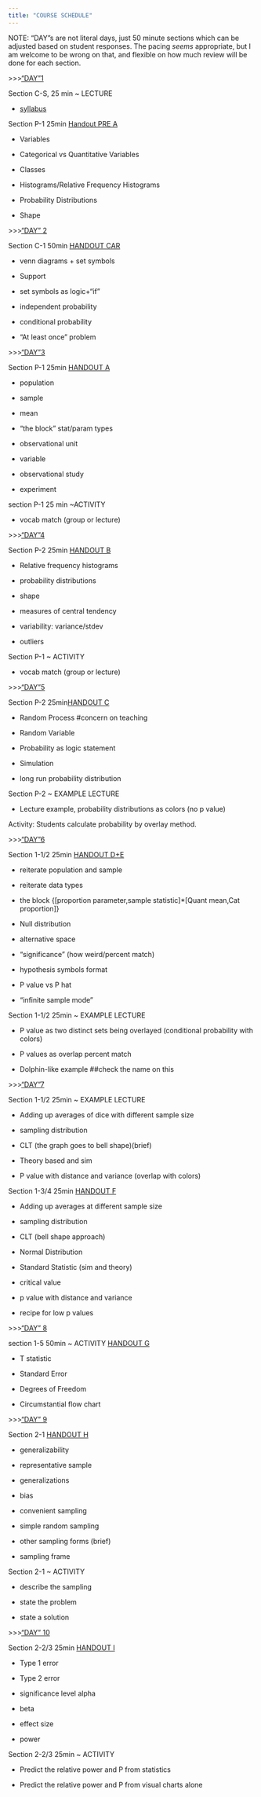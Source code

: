 ```yaml
---
title: "COURSE SCHEDULE"
---
```


NOTE: "DAY"s are not literal days, just 50 minute sections which can be adjusted based on student responses. The pacing *seems* appropriate, but I am welcome to be wrong on that, and flexible on how much review will be done for each section.

\>\>\>["DAY"1](PLANDOCDAY1.qmd)

Section C-S, 25 min \~ LECTURE

-   [syllabus](syllabuslp.qmd)

Section P-1 25min [Handout PRE A](handoutPREIIIA.qmd)

-   Variables

-   Categorical vs Quantitative Variables

-   Classes

-   Histograms/Relative Frequency Histograms

-   Probability Distributions

-   Shape

\>\>\>["DAY" 2](PLANDOCDAY2.qmd)

Section C-1 50min [HANDOUT CAR](HandoutCAR.qmd)

-   venn diagrams + set symbols

-   Support

-   set symbols as logic+"if"

-   independent probability

-   conditional probability

-   "At least once" problem

\>\>\>["DAY"3](PLANDOCDAY3.qmd)

Section P-1 25min [HANDOUT A](handoutA.qmd)

-   population

-   sample

-   mean

-   "the block" stat/param types

-   observational unit

-   variable

-   observational study

-   experiment

section P-1 25 min \~ACTIVITY

-   vocab match (group or lecture)

\>\>\>["DAY"4](PLANDOCDAY4.qmd)

Section P-2 25min [HANDOUT B](handoutB.qmd)

-   Relative frequency histograms

-   probability distributions

-   shape

-   measures of central tendency

-   variability: variance/stdev

-   outliers

Section P-1 \~ ACTIVITY

-   vocab match (group or lecture)

\>\>\>["DAY"5](PLANDOCDAY5.qmd)

Section P-2 25min[HANDOUT C](HandoutC.qmd)

-   Random Process #concern on teaching

-   Random Variable

-   Probability as logic statement

-   Simulation

-   long run probability distribution

Section P-2 \~ EXAMPLE LECTURE

-   Lecture example, probability distributions as colors (no p value)

Activity: Students calculate probability by overlay method.

\>\>\>["DAY"6](PLANDOCDAY6.qmd)

Section 1-1/2 25min [HANDOUT D+E](HandoutDE.qmd)

-   reiterate population and sample

-   reiterate data types

-   the block {\[proportion parameter,sample statistic\]\*\[Quant mean,Cat proportion\]}

-   Null distribution

-   alternative space

-   "significance" (how weird/percent match)

-   hypothesis symbols format

-   P value vs P hat

-   "infinite sample mode"

Section 1-1/2 25min \~ EXAMPLE LECTURE

-   P value as two distinct sets being overlayed (conditional probability with colors)

-   P values as overlap percent match

-   Dolphin-like example ##check the name on this

\>\>\>["DAY"7](PLANDOCDAY7.qmd)

Section 1-1/2 25min \~ EXAMPLE LECTURE

-   Adding up averages of dice with different sample size

-   sampling distribution

-   CLT (the graph goes to bell shape)(brief)

-   Theory based and sim

-   P value with distance and variance (overlap with colors)

Section 1-3/4 25min [HANDOUT F](HandoutF.qmd)

-   Adding up averages at different sample size

-   sampling distribution

-   CLT (bell shape approach)

-   Normal Distribution

-   Standard Statistic (sim and theory)

-   critical value

-   p value with distance and variance

-   recipe for low p values

\>\>\>["DAY" 8](PLANDOCDAY8.qmd)

section 1-5 50min \~ ACTIVITY [HANDOUT G](HandoutG.qmd)

-   T statistic

-   Standard Error

-   Degrees of Freedom

-   Circumstantial flow chart

\>\>\>["DAY" 9](PLANDOCDAY9.qmd)

Section 2-1 [HANDOUT H](HandoutH.qmd)

-   generalizability

-   representative sample

-   generalizations

-   bias

-   convenient sampling

-   simple random sampling

-   other sampling forms (brief)

-   sampling frame

Section 2-1 \~ ACTIVITY

-   describe the sampling

-   state the problem

-   state a solution

\>\>\>["DAY" 10](PLANDOCDAY10.qmd)

Section 2-2/3 25min [HANDOUT I](HandoutI.qmd)

-   Type 1 error

-   Type 2 error

-   significance level alpha

-   beta

-   effect size

-   power

Section 2-2/3 25min \~ ACTIVITY

-   Predict the relative power and P from statistics

-   Predict the relative power and P from visual charts alone

